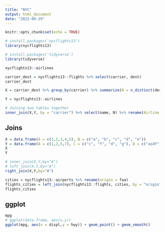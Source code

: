 ```yaml
---
title: "NYC"
output: html_document
date: "2022-09-29"
---
```


```r
knitr::opts_chunk$set(echo = TRUE)
```

```r
# install.packages('nycflights13')
library(nycflights13)
```

```r
# install.packages('tidyverse')
library(tidyverse)
```

```r
nycflights13::airlines
```

```r
carrier_dest = nycflights13::flights %>% select(carrier, dest)
carrier_dest
```

```r
X = carrier_dest %>% group_by(carrier) %>% summarize(N = n_distinct(dest)) %>% arrange(desc(N))
```

```r
Y = nycflights13::airlines
```

```r
# Joining two tables together
inner_join(X,Y, by = "carrier") %>% select(name, N) %>% rename(Airline = name, Destinations = N)
```

## Joins

```r
X = data.frame(A = c(1,2,3,4,5), B = c("a", "b", "c", "d", "e"))
Y = data.frame(A = c(1,2,5,7), C = c("c", "f", "d", "g"), D = c("asdf","werw","rty","ljlj"))
X
Y
```

```r
# inner_join(X,Y,by="A")
# left_join(X,Y,by="A")
right_join(X,Y,by="A")
```

```r
cities = nycflights13::airports %>% rename(origin = faa) 
flights_cities = left_join(nycflights13::flights, cities, by = "origin")
flights_cities

```


## ggplot

```r
mpg
# ggplot(data.frame, aes(x,y))
ggplot(mpg, aes(x = displ,y = hwy)) + geom_point() + geom_smooth()
```